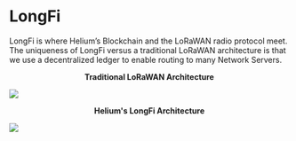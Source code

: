 

# LongFi

LongFi is where Helium’s Blockchain and the LoRaWAN radio protocol meet. The uniqueness of LongFi versus a traditional LoRaWAN architecture is that we use a decentralized ledger to enable routing to many Network Servers.
<p style="text-align: center;"><b> Traditional LoRaWAN Architecture </b></p> 
<img src={Lorawan_Arch} />

<p style="text-align: center;"><b> Helium's LongFi Architecture </b></p> 
<img src={LongFi_Arch} />